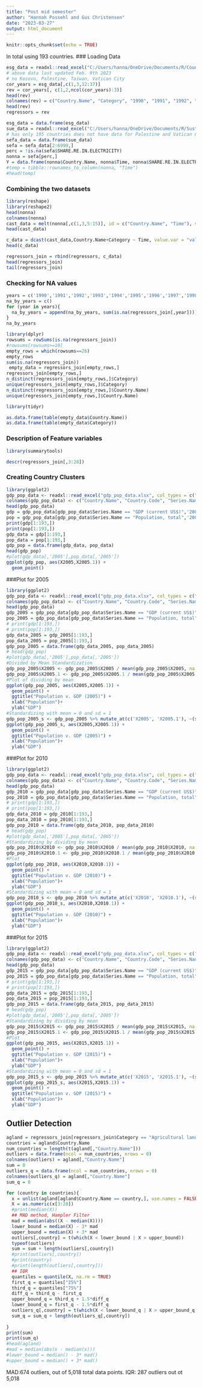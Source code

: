 ---
title: "Post mid semester"
author: "Hannah Possehl and Gus Christensen"
date: "2023-03-27"
output: html_document
---

```{r setup, include=FALSE}
knitr::opts_chunk$set(echo = TRUE)
```

In total using 193 countries.
### Loading Data
```{r echo = FALSE}
esg_data = readxl::read_excel("C:/Users/hanna/OneDrive/Documents/R/Countries_Environment_Social_and_Governance_(ESG)_Data.xlsx", na = "..")
# above data last updated Feb. 9th 2023
# no Kosovo, Palestine, Taiwan, Vatican City
cor_years = esg_data[,c(1,3,12:37)]
rev = cor_years[, c(1,2,ncol(cor_years):3)]
head(rev)
colnames(rev) = c("Country.Name", "Category", "1990", "1991", "1992", "1993", "1994", "1995", "1996", "1997", "1998", "1999", "2000", "2001", "2002", "2003", "2004", "2005", "2006", "2007", "2008", "2009", "2010", "2011", "2012", "2013", "2014", "2015")
head(rev)
regressors = rev
```


```{r, include = FALSE}
esg_data = data.frame(esg_data)
sue_data = readxl::read_excel("C:/Users/hanna/OneDrive/Documents/R/Sustainable_Energy_for_All.xlsx", col_names = c("Country.Name", "Country.code", "Time", "Time.code", "ACCESS.CFT.TOT", "ACCESS.ELECTRICITY.RURAL", "ACCESS.ELECTRICITY.TOT", "ACCESS.ELECTRICITY.URBAN", "PRIMARY.ENERGY.INTENSITY", "REN.ELECTRICITY.OUTPUT", "SHARE.RE.IN.ELECTRICITY", "RE.CONSUMPTION", "SHARE.TOTAL.RE.IN.TFEC", "TOTAL.ELECTRICITY.OUTPUT", "TOTAL.FINAL.ENERGY.CONSUM]"), col_types = c("text", "text", "numeric", "text", "numeric", "numeric", "numeric", "numeric", "numeric", "numeric", "numeric", "numeric", "numeric", "numeric", "numeric"))
# has only 195 countries does not have data for Palestine and Vatican City
sefa_data = data.frame(sue_data)
sefa = sefa_data[2:6999,]
perc = !is.na(sefa$SHARE.RE.IN.ELECTRICITY)
nonna = sefa[perc,]
Y = data.frame(nonna$Country.Name, nonna$Time, nonna$SHARE.RE.IN.ELECTRICITY)
#temp = tibble::rownames_to_column(nonna, "Time")
#head(temp)
```

### Combining the two datasets
```{r}
library(reshape)
library(reshape2)
head(nonna)
colnames(nonna)
cast_data = melt(nonna[,c(1,3,5:15)], id = c("Country.Name", "Time"), variable.name="Category")
head(cast_data)
```

```{r}
c_data = dcast(cast_data,Country.Name+Category ~ Time, value.var = "value")
head(c_data)
```
```{r}
regressors_join = rbind(regressors, c_data)
head(regressors_join)
tail(regressors_join)
```

### Checking for NA values
```{r}
years = c('1990','1991','1992','1993','1994','1995','1996','1997','1998','1999','2000','2001','2002','2003','2004','2005','2006','2007','2008','2009','2010','2011','2012','2013','2014','2015')
na_by_years = c()
for (year in years){
  na_by_years = append(na_by_years, sum(is.na(regressors_join[,year])))
}
na_by_years
```
```{r}
library(dplyr)
rowsums = rowSums(is.na(regressors_join))
#rowsums[rowsums>=10]
empty_rows = which(rowsums==26)
empty_rows
sum(is.na(regressors_join))
 empty_data = regressors_join[empty_rows,]
regressors_join[empty_rows,]
n_distinct(regressors_join[empty_rows,]$Category)
unique(regressors_join[empty_rows,]$Category)
n_distinct(regressors_join[empty_rows,]$Country.Name)
unique(regressors_join[empty_rows,]$Country.Name)
```

```{r}
library(tidyr)

as.data.frame(table(empty_data$Country.Name))
as.data.frame(table(empty_data$Category))
```

### Description of Feature variables
```{r pressure, echo=FALSE}
library(summarytools)

descr(regressors_join[,3:28])
```


### Creating Country Clusters
```{r}
library(ggplot2)
gdp_pop_data <- readxl::read_excel("gdp_pop_data.xlsx", col_types = c("text", "text", "text", "text", "numeric", "numeric", "numeric"))
colnames(gdp_pop_data) <- c("Country.Name", "Country.Code", "Series.Name", "Series.Code", "2005", "2010", "2015")
head(gdp_pop_data)
gdp = gdp_pop_data[gdp_pop_data$Series.Name == "GDP (current US$)",'2005']
pop = gdp_pop_data[gdp_pop_data$Series.Name == "Population, total",'2005']
print(gdp[1:193,])
print(pop[1:193,])
gdp_data = gdp[1:193,]
pop_data = pop[1:193,]
gdp_pop = data.frame(gdp_data, pop_data)
head(gdp_pop)
#plot(gdp_data[,'2005'],pop_data[,'2005'])
ggplot(gdp_pop, aes(X2005,X2005.1)) +
  geom_point()
```
###Plot for 2005
```{r}
library(ggplot2)
gdp_pop_data <- readxl::read_excel("gdp_pop_data.xlsx", col_types = c("text", "text", "text", "text", "numeric", "numeric", "numeric"))
colnames(gdp_pop_data) <- c("Country.Name", "Country.Code", "Series.Name", "Series.Code", "2005", "2010", "2015")
head(gdp_pop_data)
gdp_2005 = gdp_pop_data[gdp_pop_data$Series.Name == "GDP (current US$)",'2005']
pop_2005 = gdp_pop_data[gdp_pop_data$Series.Name == "Population, total",'2005']
# print(gdp[1:193,])
# print(pop[1:193,])
gdp_data_2005 = gdp_2005[1:193,]
pop_data_2005 = pop_2005[1:193,]
gdp_pop_2005 = data.frame(gdp_data_2005, pop_data_2005)
# head(gdp_pop)
#plot(gdp_data[,'2005'],pop_data[,'2005'])
#Divided by Mean Standardization
gdp_pop_2005$X2005 <- gdp_pop_2005$X2005 / mean(gdp_pop_2005$X2005, na.rm = TRUE)
gdp_pop_2005$X2005.1 <- gdp_pop_2005$X2005.1 / mean(gdp_pop_2005$X2005.1, na.rm = TRUE)
#Plot of dividing by mean
ggplot(gdp_pop_2005, aes(X2005,X2005.1)) +
  geom_point() +
  ggtitle("Population v. GDP (2005)") +
  xlab("Population")+
  ylab("GDP")
#Standardizing with mean = 0 and sd = 1
gdp_pop_2005_s <- gdp_pop_2005 %>% mutate_at(c('X2005', 'X2005.1'), ~(scale(.) %>% as.vector))
ggplot(gdp_pop_2005_s, aes(X2005,X2005.1)) +
  geom_point() +
  ggtitle("Population v. GDP (2005)") +
  xlab("Population")+
  ylab("GDP")
```

###Plot for 2010
```{r}
library(ggplot2)
gdp_pop_data <- readxl::read_excel("gdp_pop_data.xlsx", col_types = c("text", "text", "text", "text", "numeric", "numeric", "numeric"))
colnames(gdp_pop_data) <- c("Country.Name", "Country.Code", "Series.Name", "Series.Code", "2005", "2010", "2015")
head(gdp_pop_data)
gdp_2010 = gdp_pop_data[gdp_pop_data$Series.Name == "GDP (current US$)",'2010']
pop_2010 = gdp_pop_data[gdp_pop_data$Series.Name == "Population, total",'2010']
# print(gdp[1:193,])
# print(pop[1:193,])
gdp_data_2010 = gdp_2010[1:193,]
pop_data_2010 = pop_2010[1:193,]
gdp_pop_2010 = data.frame(gdp_data_2010, pop_data_2010)
# head(gdp_pop)
#plot(gdp_data[,'2005'],pop_data[,'2005'])
#Standardizing by dividing by mean
gdp_pop_2010$X2010 <- gdp_pop_2010$X2010 / mean(gdp_pop_2010$X2010, na.rm = TRUE)
gdp_pop_2010$X2010.1 <- gdp_pop_2010$X2010.1 / mean(gdp_pop_2010$X2010.1, na.rm = TRUE)
#Plot
ggplot(gdp_pop_2010, aes(X2010,X2010.1)) +
  geom_point() +
  ggtitle("Population v. GDP (2010)") +
  xlab("Population")+
  ylab("GDP")
#Standardizing with mean = 0 and sd = 1
gdp_pop_2010_s <- gdp_pop_2010 %>% mutate_at(c('X2010', 'X2010.1'), ~(scale(.) %>% as.vector))
ggplot(gdp_pop_2010_s, aes(X2010,X2010.1)) +
  geom_point() +
  ggtitle("Population v. GDP (2010)") +
  xlab("Population")+
  ylab("GDP")
```

###Plot for 2015
```{r}
library(ggplot2)
gdp_pop_data <- readxl::read_excel("gdp_pop_data.xlsx", col_types = c("text", "text", "text", "text", "numeric", "numeric", "numeric"))
colnames(gdp_pop_data) <- c("Country.Name", "Country.Code", "Series.Name", "Series.Code", "2005", "2010", "2015")
head(gdp_pop_data)
gdp_2015 = gdp_pop_data[gdp_pop_data$Series.Name == "GDP (current US$)",'2015']
pop_2015 = gdp_pop_data[gdp_pop_data$Series.Name == "Population, total",'2015']
# print(gdp[1:193,])
# print(pop[1:193,])
gdp_data_2015 = gdp_2015[1:193,]
pop_data_2015 = pop_2015[1:193,]
gdp_pop_2015 = data.frame(gdp_data_2015, pop_data_2015)
# head(gdp_pop)
#plot(gdp_data[,'2005'],pop_data[,'2005'])
#Standardizing by dividing by mean
gdp_pop_2015$X2015 <- gdp_pop_2015$X2015 / mean(gdp_pop_2015$X2015, na.rm = TRUE)
gdp_pop_2015$X2015.1 <- gdp_pop_2015$X2015.1 / mean(gdp_pop_2015$X2015.1, na.rm = TRUE)
#Plot
ggplot(gdp_pop_2015, aes(X2015,X2015.1)) +
  geom_point() +
  ggtitle("Population v. GDP (2015)") +
  xlab("Population")+
  ylab("GDP")
#Standardizing with mean = 0 and sd = 1
gdp_pop_2015_s <- gdp_pop_2015 %>% mutate_at(c('X2015', 'X2015.1'), ~(scale(.) %>% as.vector))
ggplot(gdp_pop_2015_s, aes(X2015,X2015.1)) +
  geom_point() +
  ggtitle("Population v. GDP (2015)") +
  xlab("Population")+
  ylab("GDP")
```



## Outlier Detection

```{r}
agland = regressors_join[regressors_join$Category == "Agricultural land (% of land area)",]
countries = agland$Country.Name
num_countries = length(t(agland[,"Country.Name"]))
outliers = data.frame(ncol = num_countries, nrows = 0)
colnames(outliers) = agland[,"Country.Name"]
sum = 0
outliers_q = data.frame(ncol = num_countries, nrows = 0)
colnames(outliers_q) = agland[,"Country.Name"]
sum_q = 0

for (country in countries){
  x = unlist(agland[agland$Country.Name == country,], use.names = FALSE)
  X = as.numeric(x[3:28])
  #print(median(X))
  ## MAD method, Hampler Filter
  mad = median(abs((X - median(X))))
  lower_bound = median(X) - 3* mad
  upper_bound = median(X) + 3* mad
  outliers[,country] = t(which(X < lower_bound | X > upper_bound))
  typeof(outliers)
  sum = sum + length(outliers[,country])
  #print(outliers[,country])
  #print(country)
  #print(length(outliers[,country]))
  ## IQR
  quantiles = quantile(X, na.rm = TRUE)
  first_q = quantiles["25%"]
  third_q = quantiles["75%"]
  diff_q = third_q - first_q
  upper_bound_q = third_q + 1.5*diff_q
  lower_bound_q = first_q - 1.5*diff_q
  outliers_q[,country] = t(which(X < lower_bound_q | X > upper_bound_q))
  sum_q = sum_q + length(outliers_q[,country])
 
}
print(sum)
print(sum_q)
#head(agland)
#mad = median(abs(x - median(x)))
#lower_bound = median() - 3* mad()
#upper_bound = median() + 3* mad()

```

MAD:674 outliers, out of 5,018 total data points.
IQR: 287 outliers out ot 5,018

```{r}

```